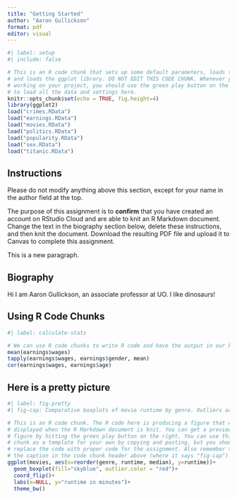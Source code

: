 ```yaml
---
title: "Getting Started"
author: "Aaron Gullickson"
format: pdf
editor: visual
---
```


```r
#| label: setup
#| include: false

# This is an R code chunk that sets up some default parameters, loads the data,
# and loads the ggplot library. DO NOT EDIT THIS CODE CHUNK. Whenever you start
# working on your project, you should use the green play button on the right,
# to load all the data and settings here.
knitr::opts_chunk$set(echo = TRUE, fig.height=4)
library(ggplot2)
load("crimes.RData")
load("earnings.RData")
load("movies.RData")
load("politics.RData")
load("popularity.RData")
load("sex.RData")
load("titanic.RData")
```

## Instructions

Please do not modify anything above this section, except for your name in the author field at the top.

The purpose of this assignment is to **confirm** that you have created an account on RStudio Cloud and are able to knit an R Markdown document. Change the text in the biography section below, delete these instructions, and then knit the document. Download the resulting PDF file and upload it to Canvas to complete this assignment.

This is a new paragraph.

## Biography

Hi I am Aaron Gullickson, an associate professor at UO. I like dinosaurs!

## Using R Code Chunks

```r
#| label: calculate-stats

# We can use R code chunks to write R code and have the output in our knitted document.
mean(earnings$wages)
tapply(earnings$wages, earnings$gender, mean)
cor(earnings$wages, earnings$age)
```

## Here is a pretty picture

```r
#| label: fig-pretty
#| fig-cap: Comparative boxplots of movie runtime by genre. Outliers are shown in red.

# This is an R code chunk. The R code here is producing a figure that will be
# displayed when the R Markdown document is knit. You can get a preview of this
# figure by hitting the green play button on the right. You can use this R code
# chunk as a template for your own by copying and pasting, but you should
# replace the code with proper code for the assignment. Also remember to change
# the caption in the code chunk header above (where it says "fig-cap").
ggplot(movies, aes(x=reorder(genre, runtime, median), y=runtime))+
  geom_boxplot(fill="skyblue", outlier.color = "red")+
  coord_flip()+
  labs(x=NULL, y="runtime in minutes")+
  theme_bw()
```
